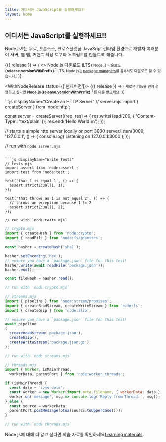 ```yaml
---
title: 어디서든 JavaScript를 실행하세요!!
layout: home
---
```


<section>
<WithBadge section="index" />

<div>
  <h1 className="special">어디서든 JavaScript를 실행하세요!!</h1>

  Node.js®는 무료, 오픈소스, 크로스플랫폼 JavaSript 런타임 환경으로 개발자 여러분이 서버, 웹 앱, 커맨드 작성 도구와 스크립트를 만들도록 해줍니다.
</div>

<div>
  <WithNodeRelease status={['LTS']}>
    {({ release }) => (
      <>
        <DownloadButton release={release}>Node.js 다운로드 (LTS)</DownloadButton>
        <small>
          Node.js 다운로드  <b>{release.versionWithPrefix}</b>
          <sup title="Downloads a Node.js installer for your current platform">1</sup> LTS.
          Node.js는 <a href="/download/package-manager">package managers</a>를 통해서도 다운로드 할 수 있습니다..
        </small>
      </>
    )}
  </WithNodeRelease>

  <WithNodeRelease status={['현재버전']}>
    {({ release }) => (
      <small>
        새로운 기능을 먼저 경험하고 싶다면
         <b>Node.js <DownloadLink release={release}>{release.versionWithPrefix}</DownloadLink></b>
        <sup title="Downloads a Node.js installer for your current platform">1</sup> 를 다운 받으세요.
      </small>
    )}
  </WithNodeRelease>
</div>
</section>

<section>
<div>
  ```js displayName="Create an HTTP Server"
  // server.mjs
  import { createServer } from 'node:http';

  const server = createServer((req, res) => {
    res.writeHead(200, { 'Content-Type': 'text/plain' });
    res.end('Hello World!\n');
  });

  // starts a simple http server locally on port 3000
  server.listen(3000, '127.0.0.1', () => {
    console.log('Listening on 127.0.0.1:3000');
  });

  // run with `node server.mjs`
  ```

  ```js displayName="Write Tests"
  // tests.mjs
  import assert from 'node:assert';
  import test from 'node:test';

  test('that 1 is equal 1', () => {
    assert.strictEqual(1, 1);
  });

  test('that throws as 1 is not equal 2', () => {
    // throws an exception because 1 != 2
    assert.strictEqual(1, 2);
  });

  // run with `node tests.mjs`
  ```

  ```js displayName="Read and Hash a File"
  // crypto.mjs
  import { createHash } from 'node:crypto';
  import { readFile } from 'node:fs/promises';

  const hasher = createHash('sha1');

  hasher.setEncoding('hex');
  // ensure you have a `package.json` file for this test!
  hasher.write(await readFile('package.json'));
  hasher.end();

  const fileHash = hasher.read();

  // run with `node crypto.mjs`
  ```

  ```js displayName="Streams Pipeline"
  // streams.mjs
  import { pipeline } from 'node:stream/promises';
  import { createReadStream, createWriteStream } from 'node:fs';
  import { createGzip } from 'node:zlib';

  // ensure you have a `package.json` file for this test!
  await pipeline
  (
    createReadStream('package.json'),
    createGzip(),
    createWriteStream('package.json.gz')
  );

  // run with `node streams.mjs`
  ```

  ```js displayName="Work with Threads"
  // threads.mjs
  import { Worker, isMainThread,
    workerData, parentPort } from 'node:worker_threads';

  if (isMainThread) {
    const data = 'some data';
    const worker = new Worker(import.meta.filename, { workerData: data });
    worker.on('message', msg => console.log('Reply from Thread:', msg));
  } else {
    const source = workerData;
    parentPort.postMessage(btoa(source.toUpperCase()));
  }

  // run with `node threads.mjs`
  ```
</div>

Node.js에 대해 더 알고 싶다면 학습 자료를 확인하세요[Learning materials](/learn).
</section>
